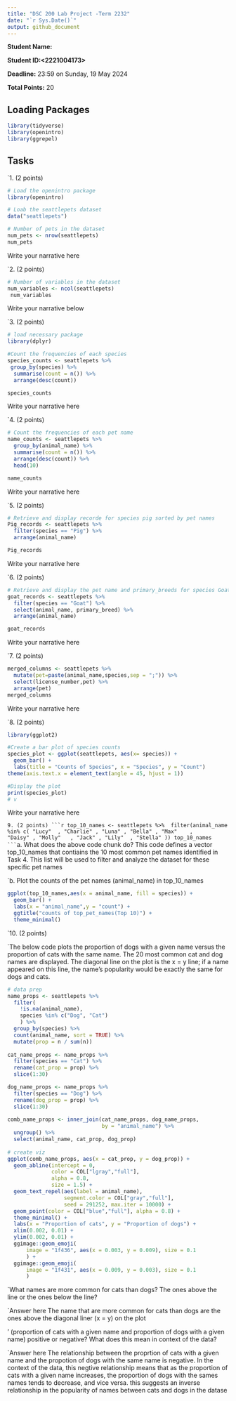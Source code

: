```yaml
---
title: "DSC 200 Lab Project -Term 2232"
date: "`r Sys.Date()`"
output: github_document
---
```


**Student Name:<areej>**

**Student ID:<2221004173>**


**Deadline:** 23:59 on Sunday, 19 May 2024

**Total Points:** 20


## Loading Packages

```r

library(tidyverse)
library(openintro)
library(ggrepel)
```


## Tasks

`1. (2 points)
```r
# Load the openintro package 
library(openintro)

# Loab the seattlepets dataset 
data("seattlepets")

# Number of pets in the dataset
num_pets <- nrow(seattlepets)
num_pets
```
Write your narrative here




`2. (2 points)

```r
# Number of variables in the dataset
num_variables <- ncol(seattlepets)
 num_variables
```
Write your narrative below



`3. (2 points)
```r
# load necessary package
library(dplyr)

#Count the frequencies of each species
species_counts <- seattlepets %>%
 group_by(species) %>%
  summarise(count = n()) %>%
  arrange(desc(count))

species_counts
```
Write your narrative here


`4. (2 points)
```r
# Count the frequencies of each pet name
name_counts <- seattlepets %>%
  group_by(animal_name) %>%
  summarise(count = n()) %>%
  arrange(desc(count)) %>%
  head(10)

name_counts
```
Write your narrative here


`5. (2 points)
```r
# Retrieve and display recorde for species pig sorted by pet names
Pig_records <- seattlepets %>%
  filter(species == "Pig") %>%
  arrange(animal_name)

Pig_records
```
Write your narrative here




`6. (2 points)
```r
# Retrieve and display the pet name and primary_breeds for species Goat 
goat_records <- seattlepets %>%
  filter(species == "Goat") %>%
  select(animal_name, primary_breed) %>%
  arrange(animal_name)

goat_records
```
Write your narrative here





`7. (2 points)
```r
merged_columns <- seattlepets %>% 
  mutate(pet=paste(animal_name,species,sep = ";")) %>%
  select(license_number,pet) %>%
  arrange(pet)
merged_columns
```
Write your narrative here



`8. (2 points)
```r
library(ggplot2)

#Create a bar plot of species counts 
species_plot <- ggplot(seattlepets, aes(x= species)) +
  geom_bar() +
  labs(title = "Counts of Species", x = "Species", y = "Count")
theme(axis.text.x = element_text(angle = 45, hjust = 1))

#Display the plot
print(species_plot)
# v
```
Write your narrative here




`9. (2 points)
```r
top_10_names <- seattlepets %>% 
filter(animal_name %in% c( "Lucy"  , "Charlie" , "Luna" , "Bella" , "Max"    , 
                           "Daisy" , "Molly"   , "Jack" , "Lily"  , "Stella" ))
top_10_names
```
`a.	What does the above code chunk do?
This code defines a vector top_10_names that contiains 
the 10 most common pet names identified in Task 4. This 
list will be used to filter and analyze the dataset for 
these specific pet names


`b. Plot the counts of the pet names (animal_name) in top_10_names
```r
ggplot(top_10_names,aes(x = animal_name, fill = species)) +
  geom_bar() +
  labs(x = "animal_name",y = "count") +
  ggtitle("counts of top_pet_names(Top 10)") +
  theme_minimal()
```


`10.  (2 points)

`The below code plots the proportion of dogs with a given name versus the proportion of cats with the same name. The 20 most common cat and dog names are displayed. The diagonal line on the plot is the x = y line; if a name appeared on this line, the name’s popularity would be exactly the same for dogs and cats.

```r
# data prep
name_props <- seattlepets %>% 
  filter(
    !is.na(animal_name),
    species %in% c("Dog", "Cat")
    ) %>%
  group_by(species) %>% 
  count(animal_name, sort = TRUE) %>%
  mutate(prop = n / sum(n))
    
cat_name_props <- name_props %>%
  filter(species == "Cat") %>%
  rename(cat_prop = prop) %>%
  slice(1:30)

dog_name_props <- name_props %>%
  filter(species == "Dog") %>%
  rename(dog_prop = prop) %>%
  slice(1:30)
    
comb_name_props <- inner_join(cat_name_props, dog_name_props, 
                              by = "animal_name") %>%
  ungroup() %>%
  select(animal_name, cat_prop, dog_prop)
    
# create viz
ggplot(comb_name_props, aes(x = cat_prop, y = dog_prop)) +
  geom_abline(intercept = 0, 
              color = COL["lgray","full"], 
              alpha = 0.8, 
              size = 1.5) +
  geom_text_repel(aes(label = animal_name), 
                  segment.color = COL["gray","full"], 
                  seed = 291252, max.iter = 10000) +
  geom_point(color = COL["blue","full"], alpha = 0.8) +
  theme_minimal() +
  labs(x = "Proportion of cats", y = "Proportion of dogs") +
  xlim(0.002, 0.01) +
  ylim(0.002, 0.01) +
  ggimage::geom_emoji(
      image = "1f436", aes(x = 0.003, y = 0.009), size = 0.1
      ) +
  ggimage::geom_emoji(
      image = "1f431", aes(x = 0.009, y = 0.003), size = 0.1
      )
```

`What names are more common for cats than dogs? The ones above the line or the ones below the line?

`Answer here The name that are more common for cats than dogs are the ones above the diagonal liner (x = y) on the plot


' (proportion of cats with a given name and proportion of dogs with a given name) positive or negative? What does this mean in context of the data?

`Answer here The relationship between the proprtion of cats with a given name and the propotion of dogs with the same name is negative. In the context of the data, this negtive relationship means that as the proportion of cats with a given name increases, the proportion of dogs with the sames names tends to decrease, and vice versa. this suggests an inverse relationship in the popularity of names between cats and dogs in the datase
